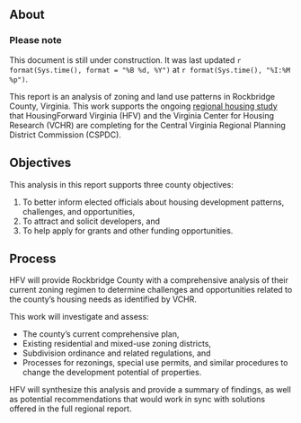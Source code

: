 ## About {.unnumbered}

::: {.callout-caution}
### Please note
This document is still under construction. It was last updated `r format(Sys.time(), format = "%B %d, %Y")` at `r format(Sys.time(), "%I:%M %p")`.
:::

This report is an analysis of zoning and land use patterns in Rockbridge County, Virginia. This work supports the ongoing [regional housing study](https://www.cspdc.org/programs-services/housing/) that HousingForward Virginia (HFV) and the Virginia Center for Housing Research (VCHR) are completing for the Central Virginia Regional Planning District Commission (CSPDC).

## Objectives

This analysis in this report supports three county objectives:

1. To better inform elected officials about housing development patterns, challenges, and opportunities,
2. To attract and solicit developers, and
3. To help apply for grants and other funding opportunities.

## Process

HFV will provide Rockbridge County with a comprehensive analysis of their current zoning regimen to determine challenges and opportunities related to the county’s housing needs as identified by VCHR.

This work will investigate and assess:

- The county’s current comprehensive plan,
- Existing residential and mixed-use zoning districts,
- Subdivision ordinance and related regulations, and
- Processes for rezonings, special use permits, and similar procedures to change the development potential of properties.

HFV will synthesize this analysis and provide a summary of findings, as well as potential recommendations that would work in sync with solutions offered in the full regional report.